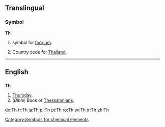==Translingual==

===Symbol===
'''Th'''

# {{chemistry}} symbol for [[thorium]].
# Country code for [[Thailand]].

----

==English==

==={{abbreviation}}===
'''Th'''

# [[Thursday]].
# (''Bible'') Book of [[Thessalonians]].

[[Category:Symbols for chemical elements]]

[[de:Th]]
[[fr:Th]]
[[ja:Th]]
[[pl:Th]]
[[pt:Th]]
[[ro:Th]]
[[sv:Th]]
[[tr:Th]]
[[zh:Th]]